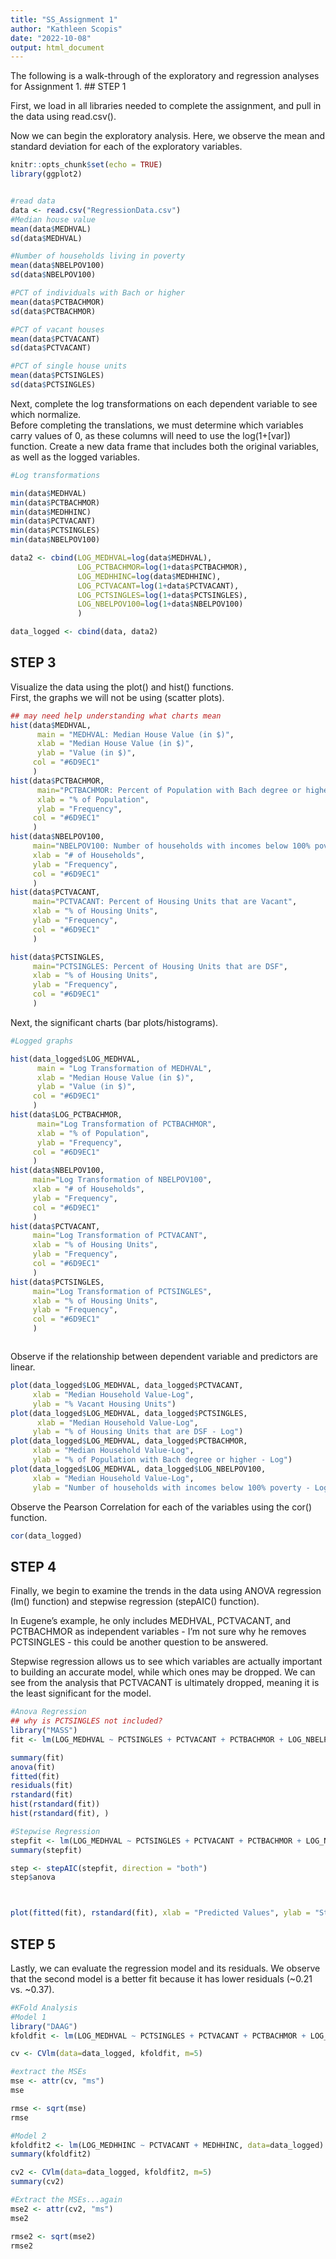 ---
title: "SS_Assignment 1"
author: "Kathleen Scopis"
date: "2022-10-08"
output: html_document
---

The following is a walk-through of the exploratory and regression analyses for Assignment 1.
## STEP 1

First, we load in all libraries needed to complete the assignment, and pull in the data using read.csv().

Now we can begin the exploratory analysis.  Here, we observe the mean and standard deviation for each of the exploratory variables.


```{r setup, include=TRUE}
knitr::opts_chunk$set(echo = TRUE)
library(ggplot2)


#read data
data <- read.csv("RegressionData.csv")
#Median house value
mean(data$MEDHVAL)
sd(data$MEDHVAL)

#Number of households living in poverty
mean(data$NBELPOV100)
sd(data$NBELPOV100)

#PCT of individuals with Bach or higher
mean(data$PCTBACHMOR)
sd(data$PCTBACHMOR)

#PCT of vacant houses
mean(data$PCTVACANT)
sd(data$PCTVACANT)

#PCT of single house units
mean(data$PCTSINGLES)
sd(data$PCTSINGLES)

```


Next, complete the log transformations on each dependent variable to see which normalize.  
Before completing the translations, we must determine which variables carry values of 0, as these columns will need to use the log(1+[var]) function.
Create a new data frame that includes both the original variables, as well as the logged variables.

```{r, include=TRUE}

#Log transformations

min(data$MEDHVAL)
min(data$PCTBACHMOR)
min(data$MEDHHINC)
min(data$PCTVACANT)
min(data$PCTSINGLES)
min(data$NBELPOV100)

data2 <- cbind(LOG_MEDHVAL=log(data$MEDHVAL), 
               LOG_PCTBACHMOR=log(1+data$PCTBACHMOR), 
               LOG_MEDHHINC=log(data$MEDHHINC),
               LOG_PCTVACANT=log(1+data$PCTVACANT),
               LOG_PCTSINGLES=log(1+data$PCTSINGLES),
               LOG_NBELPOV100=log(1+data$NBELPOV100)
               )

data_logged <- cbind(data, data2)

```


## STEP 3

Visualize the data using the plot() and hist() functions.  
First, the graphs we will not be using (scatter plots).

```{r, include=TRUE}
  

## may need help understanding what charts mean
hist(data$MEDHVAL, 
      main = "MEDHVAL: Median House Value (in $)", 
      xlab = "Median House Value (in $)",
      ylab = "Value (in $)",
     col = "#6D9EC1"
     )
hist(data$PCTBACHMOR, 
      main="PCTBACHMOR: Percent of Population with Bach degree or higher", 
      xlab = "% of Population",
      ylab = "Frequency",
     col = "#6D9EC1"
     )
hist(data$NBELPOV100, 
     main="NBELPOV100: Number of households with incomes below 100% poverty", 
     xlab = "# of Households",
     ylab = "Frequency",
     col = "#6D9EC1"
     )
hist(data$PCTVACANT, 
     main="PCTVACANT: Percent of Housing Units that are Vacant", 
     xlab = "% of Housing Units",
     ylab = "Frequency",
     col = "#6D9EC1"
     )

hist(data$PCTSINGLES, 
     main="PCTSINGLES: Percent of Housing Units that are DSF", 
     xlab = "% of Housing Units",
     ylab = "Frequency",
     col = "#6D9EC1"
     )


```

Next, the significant charts (bar plots/histograms).
```{r, include=TRUE}
#Logged graphs

hist(data_logged$LOG_MEDHVAL, 
      main = "Log Transformation of MEDHVAL", 
      xlab = "Median House Value (in $)",
      ylab = "Value (in $)",
     col = "#6D9EC1"
     )
hist(data$LOG_PCTBACHMOR, 
      main="Log Transformation of PCTBACHMOR", 
      xlab = "% of Population",
      ylab = "Frequency",
     col = "#6D9EC1"
     )
hist(data$NBELPOV100, 
     main="Log Transformation of NBELPOV100", 
     xlab = "# of Households",
     ylab = "Frequency",
     col = "#6D9EC1"
     )
hist(data$PCTVACANT, 
     main="Log Transformation of PCTVACANT", 
     xlab = "% of Housing Units",
     ylab = "Frequency",
     col = "#6D9EC1"
     )
hist(data$PCTSINGLES, 
     main="Log Transformation of PCTSINGLES", 
     xlab = "% of Housing Units",
     ylab = "Frequency",
     col = "#6D9EC1"
     )



```

Observe if the relationship between dependent variable and predictors are linear.
```{r, include=TRUE}

plot(data_logged$LOG_MEDHVAL, data_logged$PCTVACANT,
     xlab = "Median Household Value-Log",
     ylab = "% Vacant Housing Units")
plot(data_logged$LOG_MEDHVAL, data_logged$PCTSINGLES,
      xlab = "Median Household Value-Log",
     ylab = "% of Housing Units that are DSF - Log")
plot(data_logged$LOG_MEDHVAL, data_logged$PCTBACHMOR,
     xlab = "Median Household Value-Log",
     ylab = "% of Population with Bach degree or higher - Log")
plot(data_logged$LOG_MEDHVAL, data_logged$LOG_NBELPOV100,
     xlab = "Median Household Value-Log",
     ylab = "Number of households with incomes below 100% poverty - Log")

```

Observe the Pearson Correlation for each of the variables using the cor() function.
```{r, include=TRUE}

cor(data_logged)

```



## STEP 4

Finally, we begin to examine the trends in the data using ANOVA regression (lm() function) and stepwise regression (stepAIC() function).

   In Eugene's example, he only includes MEDHVAL, PCTVACANT, and PCTBACHMOR as independent variables - I'm not sure why he removes PCTSINGLES - this could be another question to be answered. 
   
Stepwise regression allows us to see which variables are actually important to building an accurate model, while which ones may be dropped. We can see from the analysis that PCTVACANT is ultimately dropped, meaning it is the least significant for the model. 


```{r, include=TRUE}

#Anova Regression
## why is PCTSINGLES not included?
library("MASS")
fit <- lm(LOG_MEDHVAL ~ PCTSINGLES + PCTVACANT + PCTBACHMOR + LOG_NBELPOV100, data=data_logged)

summary(fit)
anova(fit)
fitted(fit)
residuals(fit)
rstandard(fit)
hist(rstandard(fit))
hist(rstandard(fit), )

#Stepwise Regression
stepfit <- lm(LOG_MEDHVAL ~ PCTSINGLES + PCTVACANT + PCTBACHMOR + LOG_NBELPOV100, data=data_logged)
summary(stepfit)

step <- stepAIC(stepfit, direction = "both")
step$anova



plot(fitted(fit), rstandard(fit), xlab = "Predicted Values", ylab = "Standardized Residuals")

```


## STEP 5

Lastly, we can evaluate the regression model and its residuals.
We observe that the second model is a better fit because it has lower residuals (~0.21 vs. ~0.37).  

```{r, include=TRUE}
#KFold Analysis
#Model 1
library("DAAG")
kfoldfit <- lm(LOG_MEDHVAL ~ PCTSINGLES + PCTVACANT + PCTBACHMOR + LOG_NBELPOV100, data=data_logged)

cv <- CVlm(data=data_logged, kfoldfit, m=5)

#extract the MSEs
mse <- attr(cv, "ms")
mse

rmse <- sqrt(mse)
rmse

#Model 2
kfoldfit2 <- lm(LOG_MEDHHINC ~ PCTVACANT + MEDHHINC, data=data_logged)
summary(kfoldfit2)

cv2 <- CVlm(data=data_logged, kfoldfit2, m=5)
summary(cv2)

#Extract the MSEs...again
mse2 <- attr(cv2, "ms")
mse2

rmse2 <- sqrt(mse2)
rmse2

```

